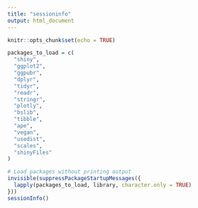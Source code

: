 ```yaml
---
title: "sessioninfo"
output: html_document
---
```


```r
knitr::opts_chunk$set(echo = TRUE)
```



```r
packages_to_load = c(
  "shiny",
  "ggplot2",
  "ggpubr",
  "dplyr",
  "tidyr",
  "readr",
  "stringr",
  "plotly",
  "bslib",
  "tibble",
  "ape",
  "vegan",
  "usedist",
  "scales",
  "shinyFiles"
)

# Load packages without printing output
invisible(suppressPackageStartupMessages({
  lapply(packages_to_load, library, character.only = TRUE)
}))
sessionInfo()

```
